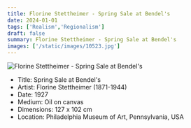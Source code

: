 ```yaml
---
title: Florine Stettheimer - Spring Sale at Bendel's
date: 2024-01-01
tags: ['Realism','Regionalism']
draft: false
summary: Florine Stettheimer - Spring Sale at Bendel's
images: ['/static/images/10523.jpg']
---
```


![Florine Stettheimer - Spring Sale at Bendel's](/static/images/10523.jpg)

* Title: Spring Sale at Bendel's
* Artist: Florine Stettheimer (1871-1944)
* Date: 1927
* Medium: Oil on canvas
* Dimensions: 127 x 102 cm
* Location: Philadelphia Museum of Art, Pennsylvania, USA



